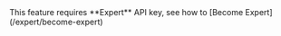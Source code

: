 <Tip>
    This feature requires <Icon icon="tornado" iconType="duotone" /> **Expert** API key, 
    see how to [Become Expert](/expert/become-expert)
</Tip>
